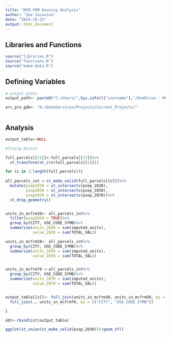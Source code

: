 ```yaml
---
title: "MCR-FRM Housing Analysis"
author: "Zoe Iacovino"
date: "2024-10-25"
output: html_document
---
```


## Libraries and Functions

```r

source("libraries.R")
source("functions.R")
source("make-data.R")


```

## Defining Variables

```r

# output paths
output_path<- paste0("C:/Users/",Sys.info()["username"],"/OneDrive - Metropolitan Area Planning Council")

arc_pro_gdb<- "K:/DataServices/Projects/Current_Projects/"



```

## Analysis


```r

output_table<-NULL

#fixing Boston

full_parcels[[21]]<-full_parcels[[21]]%>%
  st_transform(st_crs(full_parcels[[1]]))

for (z in 1:length(full_parcels)){
  
all_parcels_int <-st_make_valid(full_parcels[[z]])%>%
  mutate(psep2030 = st_intersects(psep_2030),
         psep2050 = st_intersects(psep_2050),
         psep2070 = st_intersects(psep_2070))%>%
  st_drop_geometry()


units_in_mcfrm30<- all_parcels_int%>%
  filter(psep2030 = TRUE)%>%
  group_by(CITY, USE_CODE_SYMB)%>%
  summarize(units_2030 = sum(imputed_units),
            value_2030 = sum(TOTAL_VAL))

units_in_mcfrm50<- all_parcels_int%>%
  group_by(CITY, USE_CODE_SYMB)%>%
  summarize(units_2050 = sum(imputed_units),
            value_2050 = sum(TOTAL_VAL))


units_in_mcfrm70 <-all_parcels_int%>%
  group_by(CITY, USE_CODE_SYMB)%>%
  summarize(units_2070 = sum(imputed_units),
            value_2070 = sum(TOTAL_VAL))


output_table[[z]]<- full_join(units_in_mcfrm30, units_in_mcfrm50, by = c("CITY", "USE_CODE_SYMB"))%>%
  full_join(., units_in_mcfrm70, by = c("CITY", "USE_CODE_SYMB"))

}

obt<-rbindlist(output_table)


```

```r

ggplot(st_union(st_make_valid(psep_2030)))+geom_sf()

```

